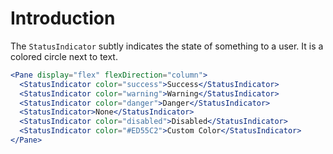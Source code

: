 # Introduction

The `StatusIndicator` subtly indicates the state of something to a user. It is a colored circle next to text.

```jsx
<Pane display="flex" flexDirection="column">
  <StatusIndicator color="success">Success</StatusIndicator>
  <StatusIndicator color="warning">Warning</StatusIndicator>
  <StatusIndicator color="danger">Danger</StatusIndicator>
  <StatusIndicator>None</StatusIndicator>
  <StatusIndicator color="disabled">Disabled</StatusIndicator>
  <StatusIndicator color="#ED55C2">Custom Color</StatusIndicator>
</Pane>
```

